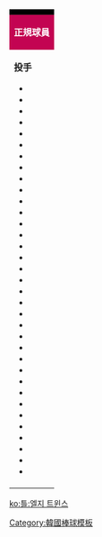 {| class="toccolours" style="font-size: 95%;"
|-
! colspan="10" style="background-color: black; color: white; text-align: center;" | {{Tnavbar-header|'''[[LG雙子|<span style="color:#FFFFFF;">LG雙子現役球員</span>]]'''|LG Twins roster|plain=1|fontcolor=white}}
|-
| colspan="5" style="background-color: #C30452; color: #FFFFFF; text-align: center;" | '''正規球員'''
| colspan="3" style="background-color: #C30452; color: #FFFFFF; text-align: center;" | '''教練團'''
|-
| valign="top" | 
'''投手'''
*{{player|&nbsp;1&nbsp;|KOR|任燦圭}}
*{{player|&nbsp;3&nbsp;|USA|[[凱西·凱利|Casey Kelly]]}}
*{{player|&nbsp;4&nbsp;|KOR|李止剛}}
*{{player|11|KOR|咸德柱}}
*{{player|13|KOR|崔東煥}}
*{{player|18|KOR|鄭又榮}}
*{{player|19|KOR|高祐錫}}
*{{player|20|KOR|[[林廷宇]]}}
*{{player|21|KOR|陳該受}}
*{{player|23|KOR|[[車雨燦]]}}
*{{player|26|KOR|李旻湖}}
*{{player|28|KOR|柳原錫}}
*{{player|29|KOR|孫周永}}
*{{player|31|KOR|李正勇}}
*{{player|37|KOR|李玗澯}}
*{{player|39|KOR|李璨赫}}
*{{player|40|KOR|金周莞}}
*{{player|42|KOR|金珍成}}
*{{player|43|KOR|姜孝鐘}}
*{{player|44|KOR|裵在俊}}
*{{player|45|USA|Adam Plutko}}
*{{player|46|KOR|宋恩範}}
*{{player|48|KOR|宋勝基}}
*{{player|49|KOR|趙元泰}}
*{{player|56|KOR|崔成勳}}
*{{player|57|KOR|金允植}}
*{{player|59|KOR|林俊炯}}
*{{player|60|KOR|李相圭}}
*{{player|61|KOR|白昇玄}}
*{{player|63|KOR|崔勇河}}
*{{player|64|KOR|吳錫柱}}
*{{player|65|KOR|許俊赫}}
*{{player|67|KOR|蔡智善}}
*{{player|68|KOR|李止勳}}
*{{player|68|KOR|金大洧}}
| width="px" | 
| valign="top" |

'''捕手'''
*{{player|24|KOR|朴在旭}}
*{{player|27|KOR|劉江南}}
*{{player|30|KOR|許道煥}}
*{{player|54|KOR|李周憲}}
*{{player|62|KOR|全俊浩}}
'''內野手'''
*{{player|&nbsp;0&nbsp;|KOR|李榮斌}}
*{{player|&nbsp;2&nbsp;|KOR|李相浩}}
*{{player|&nbsp;7&nbsp;|KOR|鄭周賢}}
*{{player|10|KOR|[[吳智煥]]}}
*{{player|14|KOR|[[徐建昌]]}}
*{{player|16|KOR|金旼成}}
*{{player|34|KOR|金浩垠}}
*{{player|35|KOR|文保景}}
*{{player|50|KOR|孫皓瑩}}
*{{player|55|KOR|蔡恩成}}
*{{player|66|KOR|宋燦義}}
| width="px" | 
| valign="top" | 

'''外野手'''
*{{player|&nbsp;8&nbsp;|KOR|文聖珠}}
*{{player|15|KOR|安益勳}}
*{{player|17|KOR|[[朴海旻]]}}
*{{player|22|KOR|[[金賢洙]]}}
*{{player|24|KOR|李天雄}}
*{{player|36|KOR|李炯宗}}
*{{player|38|KOR|崔敏昌}}
*{{player|51|KOR|洪昌基}}
*{{player|52|KOR|李栽源}}
*{{player|53|KOR|申珉哉}}
*{{player|58|KOR|韓石賢}}

'''服役保留及申告選手'''
*{{player|－|KOR|成宰憲}}
*{{player|－|KOR|柳永燦}}
*{{player|－|KOR|朴民浩}}
*{{player|－|KOR|金大鉉}}
*{{player|－|KOR|金鎮洙}}
*{{player|－|KOR|李祥榮}}
*{{player|－|KOR|趙健熙}}
*{{player|－|KOR|姜  民}}
*{{player|－|KOR|河英真}}
*{{player|－|KOR|具本赫}}
*{{player|－|KOR|金成珍}}
*{{player|－|KOR|韓善泰}}
| width="px" | 
| valign="top" |
'''一軍總教練'''
*{{player|&nbsp;6&nbsp;|KOR|柳志炫}}
'''一軍教練團'''
*{{player|70|KOR|李昊俊}}
*{{player|72|KOR|金敏浩}}
*{{player|74|KOR|慶憲浩}}
*{{player|75|KOR|趙寅成}}
*{{player|79|KOR|黃炳一}}
*{{player|81|KOR|金　湖}}
*{{player|87|KOR|安英泰}}
*{{player|88|KOR|金勇逸}}
*{{player|91|KOR|李權燁}}
*{{player|95|KOR|高正煥}}
*{{player|96|KOR|金宇錫}}
*{{player|97|KOR|牟昌民}}
*{{player|95|KOR|朴宗坤}}
*{{player|99|KOR|金光三}}
'''二軍監督：'''
*{{player|77|KOR|[[李鍾範]]}}
'''二軍教練團：'''
*{{player|&nbsp;9&nbsp;|KOR|[[李炳圭]]}}
*{{player|71|KOR|金京泰}}
*{{player|76|KOR|尹鎮浩}}
*{{player|78|KOR|梁榮洞}}
*{{player|80|KOR|李晟宇}}
*{{player|84|KOR|朴龍根}}
*{{player|93|KOR|張盡榕}}
'''三軍教練團：'''
*{{player|73|KOR|金正敏}}
*{{player|82|KOR|尹耀涉}}
*{{player|83|KOR|林　勳}}
*{{player|85|KOR|金鐘旭}}
*{{player|86|KOR|申在雄}}
*{{player|89|KOR|梁元赫}}


|}<noinclude>
[[Category:韓國棒球模板]]
</noinclude>
[[ko:틀:엘지 트윈스]]